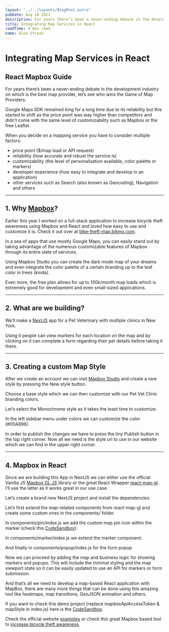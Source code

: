 ```yaml
---
layout: '../../layouts/BlogPost.astro'
pubDate: Aug 18 2021
description: For years there’s been a never-ending debate in the development industry on which is the best map provider, let’s see who wins the Game of Map Providers. Google Maps SDK remained king for a long time…
title: Integrating Map Services in React
readTime: 4 min read
name: Alex Streza
---
```



<BlogImage
  src="https://miro.medium.com/max/1400/0*bcucYGcemS9QQ7qp"
  loading="eager"
/>

# Integrating Map Services in React

## React Mapbox Guide

For years there’s been a never-ending debate in the development industry on which is the best map provider, let’s see who wins the Game of Map Providers.

Google Maps SDK remained king for a long time due to its reliability but this started to shift as the price point was way higher than competitors and didn’t come with the same level of customizability such as Mapbox or the free Leaflet.

When you decide on a mapping service you have to consider multiple factors:

- price point ($/map load or API request)
- reliability (how accurate and robust the service is)
- customizability (the level of personalisation available, color palette or markers)
- developer experience (how easy to integrate and develop in an application)
- other services such as Search (also known as Geocoding), Navigation and others

<BlogImage src="https://miro.medium.com/max/1000/0*YCsDSMz_cLWDA-h5" />
<hr />

## 1\. Why [Mapbox](https://www.mapbox.com/)?

Earlier this year I worked on a full-stack application to increase bicycle theft awareness using Mapbox and React and loved how easy to use and customize it is. Check it out over at [bike-theft-map.bikmo.com](https://bike-theft-map.bikmo.com/).

<BlogImage src="https://miro.medium.com/max/1400/0*ufznDnQ2BCn9Z0Kx" />

In a sea of apps that use mostly Google Maps, you can easily stand out by taking advantage of the numerous customizable features of Mapbox through its entire slate of services.

Using Mapbox Studio you can create the dark mode map of your dreams and even integrate the color palette of a certain branding up to the leaf color in trees (kinda).

Even more, the free plan allows for up to 100k/month map loads which is extremely good for development and even small-sized applications.

<hr />

## 2\. What are we building?

We’ll make a [NextJS](https://nextjs.org/) app for a Pet Veterinary with multiple clinics in New York.

<BlogImage src="https://miro.medium.com/max/1400/0*XapYfE2iyzxw_FUr" />

Using it people can view markers for each location on the map and by clicking on it can complete a form regarding their pet details before taking it there.

<hr />

## 3\. Creating a custom Map Style

After we create an account we can visit [Mapbox Studio](https://studio.mapbox.com/) and create a new style by pressing the New style button.

Choose a base style which we can then customize with our Pet Vet Clinic branding colors.

Let’s select the Monochrome style as it takes the least time to customize.

<BlogImage src="https://miro.medium.com/max/1400/0*syjqGBcWD6GA7hjm" />

In the left sidebar menu under colors we can customize the color (#00A896).

<BlogImage src="https://miro.medium.com/max/1400/0*SKVMeLcQ6GqUM-oy" />

In order to publish the changes we have to press the tiny Publish button in the top right corner. Now all we need is the style url to use in our website which we can find in the upper right corner.

<BlogImage src="https://miro.medium.com/max/1400/0*kpS4tRwhMPUSB7Wp" />
<hr />

## 4\. Mapbox in React

Since we are building this App in NextJS we can either use the official Vanilla JS [Mapbox GL JS](https://docs.mapbox.com/mapbox-gl-js/example/) library or the great React Wrapper [react-map-gl](https://visgl.github.io/react-map-gl/). I’ll use the latter as it works great in our use case.

Let’s create a brand new NextJS project and install the dependencies:

<BlogImage src="https://miro.medium.com/max/1400/1*2LMrBK0aJXCMe4bpjn6uCQ.png" />

Let’s first extend the map-related components from react-map-gl and create some custom ones in the components/ folder.

In components/pin/index.js we add the custom map pin icon within the marker (check this [CodeSandbox](https://codesandbox.io/s/react-mapbox-example-t7xv0?file=/pages/index.js)):

<BlogImage src="https://miro.medium.com/max/1400/1*R3ERu6Ss42qm5OzvMm_XXw.png" />

In components/marker/index.js we extend the marker component:

<BlogImage src="https://miro.medium.com/max/1400/1*LoTCYIClalhxt1gyJkcWvA.png" />

And finally in components/popup/index.js for the form popup

<BlogImage src="https://miro.medium.com/max/1400/1*Ls1WOC55SOpjETPrCeySZA.png" />

Now we can proceed by adding the map and business logic for showing markers and popups. This will include the minimal styling and the map viewport state so it can be easily updated to use an API for markers or form submission.

<BlogImage src="https://miro.medium.com/max/1400/1*HElcQN1WmU2NKt-wxtrFqw.png" />

And that’s all we need to develop a map-based React application with MapBox, there are many more things that can be done using this amazing tool like heatmaps, map transitions, GeoJSON animation and others.

If you want to check this demo project (replace mapboxApiAccessToken & mapStyle in index.js) here is the [CodeSandbox](https://codesandbox.io/s/react-mapbox-example-t7xv0?file=/pages/index.js).

Check the official website [examples](https://visgl.github.io/react-map-gl/examples) or check this great Mapbox based tool to [increase bicycle theft awareness](https://bike-theft-map.bikmo.com/).
